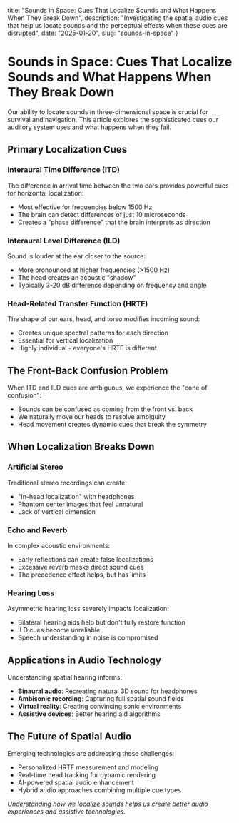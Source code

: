  title: "Sounds in Space: Cues That Localize Sounds and What Happens When They Break Down",
  description: "Investigating the spatial audio cues that help us locate sounds and the perceptual effects when these cues are disrupted",
  date: "2025-01-20",
  slug: "sounds-in-space"
}

# Sounds in Space: Cues That Localize Sounds and What Happens When They Break Down

Our ability to locate sounds in three-dimensional space is crucial for survival and navigation. This article explores the sophisticated cues our auditory system uses and what happens when they fail.

## Primary Localization Cues

### Interaural Time Difference (ITD)

The difference in arrival time between the two ears provides powerful cues for horizontal localization:

- Most effective for frequencies below 1500 Hz
- The brain can detect differences of just 10 microseconds
- Creates a "phase difference" that the brain interprets as direction

### Interaural Level Difference (ILD)

Sound is louder at the ear closer to the source:

- More pronounced at higher frequencies (>1500 Hz)
- The head creates an acoustic "shadow"
- Typically 3-20 dB difference depending on frequency and angle

### Head-Related Transfer Function (HRTF)

The shape of our ears, head, and torso modifies incoming sound:

- Creates unique spectral patterns for each direction
- Essential for vertical localization
- Highly individual - everyone's HRTF is different

## The Front-Back Confusion Problem

When ITD and ILD cues are ambiguous, we experience the "cone of confusion":

- Sounds can be confused as coming from the front vs. back
- We naturally move our heads to resolve ambiguity
- Head movement creates dynamic cues that break the symmetry

## When Localization Breaks Down

### Artificial Stereo

Traditional stereo recordings can create:

- "In-head localization" with headphones
- Phantom center images that feel unnatural
- Lack of vertical dimension

### Echo and Reverb

In complex acoustic environments:

- Early reflections can create false localizations
- Excessive reverb masks direct sound cues
- The precedence effect helps, but has limits

### Hearing Loss

Asymmetric hearing loss severely impacts localization:

- Bilateral hearing aids help but don't fully restore function
- ILD cues become unreliable
- Speech understanding in noise is compromised

## Applications in Audio Technology

Understanding spatial hearing informs:

- **Binaural audio**: Recreating natural 3D sound for headphones
- **Ambisonic recording**: Capturing full spatial sound fields
- **Virtual reality**: Creating convincing sonic environments
- **Assistive devices**: Better hearing aid algorithms

## The Future of Spatial Audio

Emerging technologies are addressing these challenges:

- Personalized HRTF measurement and modeling
- Real-time head tracking for dynamic rendering
- AI-powered spatial audio enhancement
- Hybrid audio approaches combining multiple cue types

*Understanding how we localize sounds helps us create better audio experiences and assistive technologies.*
